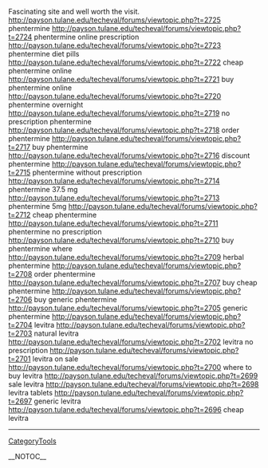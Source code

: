 Fascinating site and well worth the visit.  http://payson.tulane.edu/techeval/forums/viewtopic.php?t=2725 phentermine
http://payson.tulane.edu/techeval/forums/viewtopic.php?t=2724 phentermine online prescription
http://payson.tulane.edu/techeval/forums/viewtopic.php?t=2723 phentermine diet pills
http://payson.tulane.edu/techeval/forums/viewtopic.php?t=2722 cheap phentermine online
http://payson.tulane.edu/techeval/forums/viewtopic.php?t=2721 buy phentermine online
http://payson.tulane.edu/techeval/forums/viewtopic.php?t=2720 phentermine overnight
http://payson.tulane.edu/techeval/forums/viewtopic.php?t=2719 no prescription phentermine
http://payson.tulane.edu/techeval/forums/viewtopic.php?t=2718 order phentermine
http://payson.tulane.edu/techeval/forums/viewtopic.php?t=2717 buy phentermine
http://payson.tulane.edu/techeval/forums/viewtopic.php?t=2716 discount phentermine
http://payson.tulane.edu/techeval/forums/viewtopic.php?t=2715 phentermine without prescription
http://payson.tulane.edu/techeval/forums/viewtopic.php?t=2714 phentermine 37.5 mg
http://payson.tulane.edu/techeval/forums/viewtopic.php?t=2713 phentermine 5mg
http://payson.tulane.edu/techeval/forums/viewtopic.php?t=2712 cheap phentermine
http://payson.tulane.edu/techeval/forums/viewtopic.php?t=2711 phentermine no prescription
http://payson.tulane.edu/techeval/forums/viewtopic.php?t=2710 buy phentermine where
http://payson.tulane.edu/techeval/forums/viewtopic.php?t=2709 herbal phentermine
http://payson.tulane.edu/techeval/forums/viewtopic.php?t=2708 order phentermine
http://payson.tulane.edu/techeval/forums/viewtopic.php?t=2707 buy cheap phentermine
http://payson.tulane.edu/techeval/forums/viewtopic.php?t=2706 buy generic phentermine
http://payson.tulane.edu/techeval/forums/viewtopic.php?t=2705 generic phentermine
http://payson.tulane.edu/techeval/forums/viewtopic.php?t=2704 levitra
http://payson.tulane.edu/techeval/forums/viewtopic.php?t=2703 natural levitra
http://payson.tulane.edu/techeval/forums/viewtopic.php?t=2702 levitra no prescription
http://payson.tulane.edu/techeval/forums/viewtopic.php?t=2701 levitra on sale
http://payson.tulane.edu/techeval/forums/viewtopic.php?t=2700 where to buy levitra
http://payson.tulane.edu/techeval/forums/viewtopic.php?t=2699 sale levitra
http://payson.tulane.edu/techeval/forums/viewtopic.php?t=2698 levitra tablets
http://payson.tulane.edu/techeval/forums/viewtopic.php?t=2697 generic levitra
http://payson.tulane.edu/techeval/forums/viewtopic.php?t=2696 cheap levitra
----
[[CategoryTools]]

__NOTOC__